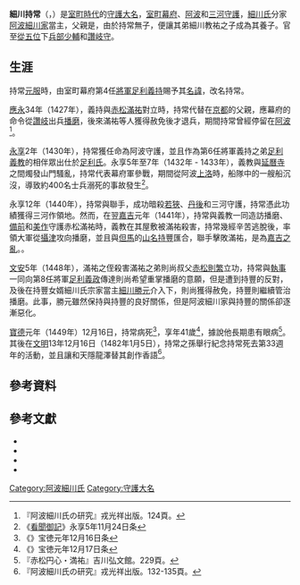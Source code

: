 {{日本武士
|名稱= 細川 持常
|圖片名稱= 
|圖片大小= 
|圖片說明= 
|時代= [[室町時代|室町時代]]中期
|出生日期= [[應永|應永]]16年（1409年）
|出生地點= 
|逝世日期= [[寶德|寶德]]元年12月16日（1450年1月28日）
|逝世地點= 
|假名= {{lang|ja|ほそかわ もちつね}}
|羅馬字=Hosokawa Mochitsune
|幼名= 
|改名= 
|别名= 
|諡号= 
|神号= 
|戒名= 
|洗禮名= 
|墓所=   
|朝廷官位=  [[從五位|從五位]]下[[兵部省|兵部少輔]]<br>[[讚岐國|讚岐守]]
|幕府職位=  [[室町幕府|室町幕府]]{{Link-ja|相伴眾|相伴衆}}<br>[[阿波國|阿波]][[守護|守護]]<br>[[三河國|三河]]守護
|主君=  [[足利義教|足利義教]]
|藩= 
|氏族= [[細川氏|細川氏]]
|父母= 父：{{Link-ja|細川滿久|細川満久}}
|養父= 
|養母=
|兄弟=細川教祐
|姐妹= 
|正室= 
|側室= 
|嗣子= {{Link-ja|細川成之|細川成之}}
|嗣女= 
|養子= 
|養女= 
}}

'''細川持常'''（{{jpn|j=細川持常|hg=ほそかわ もちつね|rm=Hosokawa Mochitsune}}，{{bd|1409年||1450年|1月28日|catIdx=Hosokawa Mochitsune}}）是[[室町時代|室町時代]]的[[守護大名|守護大名]]，[[室町幕府|室町幕府]]{{Link-ja|相伴眾|相伴衆}}、[[阿波國|阿波]]和[[三河國|三河]][[守護|守護]]，[[細川氏|細川氏]]分家[[細川氏|阿波細川家]]當主，父親是{{Link-ja|細川滿久|細川満久}}，由於持常無子，便讓其弟細川教祐之子{{Link-ja|細川成之|細川成之}}成為其養子。官至[[從五位|從五位]]下[[兵部省|兵部少輔]]和[[讚岐國|讚岐守]]。

== 生涯 ==
持常[[元服|元服]]時，由室町幕府第4任[[征夷大將軍|將軍]][[足利義持|足利義持]]賜予其[[名諱|名諱]]，改名持常。

[[應永|應永]]34年（1427年），義持與[[赤松滿祐|赤松滿祐]]對立時，持常代替在[[京都|京都]]的父親，應幕府的命令從[[讚岐國|讚岐]]出兵[[播磨國|播磨]]，後來滿祐等人獲得赦免後才退兵，期間持常曾經停留在[[阿波國|阿波]]<ref>『阿波細川氏の研究』戎光祥出版。124頁。</ref>。

[[永享|永享]]2年（1430年），持常獲任命為阿波守護，並且作為第6任將軍義持之弟[[足利義教|足利義教]]的相伴眾出仕於[[足利氏|足利氏]]。永享5年至7年（1432年 - 1433年），義教與[[延曆寺|延曆寺]]之間燭發山門騷亂，持常代表幕府軍參戰，期間從阿波[[上洛|上洛]]時，船隊中的一艘船沉沒，導致約400名士兵溺死的事故發生<ref>《[[看聞御記|看聞御記]]》永享5年11月24日条</ref>。

永享12年（1440年），持常與{{Link-ja|武田信榮|武田信栄}}聯手，成功暗殺[[若狹國|若狹]]、[[丹後國|丹後]]和三河守護{{Link-ja|一色義貫|一色義貫}}，持常憑此功績獲得三河作領地。然而，在翌[[嘉吉|嘉吉]]元年（1441年），持常與義教一同造訪播磨、[[備前國|備前]]和[[美作國|美作]]守護赤松滿祐時，義教在其屋敷被滿祐殺害，持常幾經辛苦逃脫後，率領大軍從[[攝津國|攝津]]攻向播磨，並且與[[但馬國|但馬]]的[[山名宗全|山名持豐]]匯合，聯手擊敗滿祐，是為[[嘉吉之亂|嘉吉之亂]]。。

[[文安|文安]]5年（1448年），滿祐之侄{{Link-ja|赤松則尚|赤松則尚}}殺害滿祐之弟則尚叔父[[赤松則繁|赤松則繁]]立功，持常與{{Link-ja|政所|政所}}[[執事|執事]]{{Link-ja|伊勢貞國|伊勢貞国}}一同向第8任將軍[[足利義政|足利義政]]傳達則尚希望重掌播磨的意願，但是遭到持豐的反對，及後在持豐女婿細川氏宗家當主[[細川勝元|細川勝元]]介入下，則尚獲得赦免，持豐則繼續管治播磨。此事，勝元雖然保持與持豐的良好關係，但是阿波細川家與持豐的關係卻逐漸惡化。

[[寶德|寶德]]元年（1449年）12月16日，持常病死<ref>《{{Link-ja|經覺私要鈔|経覚私要鈔}}》宝徳元年12月16日条</ref>，享年41歲<ref>《{{Link-ja|康富記|康富記}}》宝徳元年12月17日条</ref>，據說他長期患有眼病<ref>『赤松円心・満祐』吉川弘文館。229頁。</ref>。其後在[[文明_(後土御門天皇)|文明]]13年12月16日（1482年1月5日），持常之孫{{Link-ja|細川政之|細川政之}}舉行紀念持常死去第33週年的活動，並且讓{{Link-ja|橫川香三|横川景三}}和天隱龍澤替其創作香語<ref>『阿波細川氏の研究』戎光祥出版。132-135頁。</ref>。

== 參考資料 ==
{{Reflist}}

== 參考文獻 ==
*{{cite book|author={{Link-ja|佐藤和彥|佐藤和彦}}、{{Link-ja|錦昭江|錦昭江}}、松井吉昭、{{Link-ja|櫻井彥|櫻井彦}}、{{Link-ja|鈴木彰|鈴木彰}}、{{Link-ja|樋口州男|樋口州男}} |title=日本中世内乱史人名事典 |publisher={{Link-ja|新人物往來社|新人物往来社}} |year=2007 |isbn=978-4404034519}}
*{{cite book|author=石田晴男 |title=戦争の日本史9 応仁・文明の乱 |publisher={{Link-ja|吉川弘文館|吉川弘文館}} |year=2008 |isbn=978-4642063197}}
*{{cite book|author=高坂好 |title=赤松円心・満祐 |publisher={{Link-ja|吉川弘文館|吉川弘文館}} |year=1988 |isbn=978-4642051309}}
*{{cite book|author=若松和三郎 |title=阿波細川氏の研究 |publisher={{Link-ja|戎光祥出版|戎光祥出版}} |year=2013 |isbn=978-4864030878}}

{{細川氏|讚州家}}

{{DEFAULTSORT:Hosokawa Mochitsune}}
[[Category:阿波細川氏|Category:阿波細川氏]]
[[Category:守護大名|Category:守護大名]]